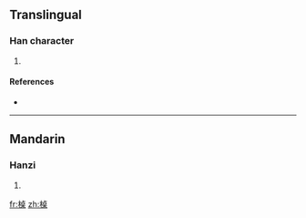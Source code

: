 ==Translingual==

===Han character===
{{Han char|rn=75|rad=木|as=10|sn=14|four=|canj=木卜日木 (DYAD)}}

# {{defn|Han|sort=木10}}

====References====
* {{Han ref|kx=0546.251|dkj=15346|hdz=21263.110|uh=69D5|ud=27093}}

----

==Mandarin==

===Hanzi===
{{cmn-hanzi|pin=[[zhuó]] ([[zhuo2]])|wg=cho<sup>2</sup>}}

# {{defn|Mandarin}}

[[fr:槕]]
[[zh:槕]]
